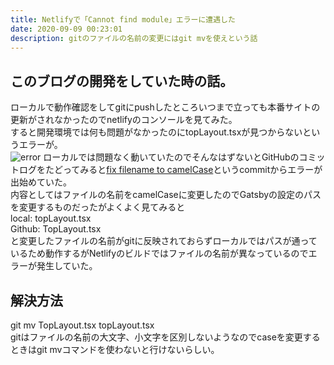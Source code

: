 ```yaml
---
title: Netlifyで「Cannot find module」エラーに遭遇した
date: 2020-09-09 00:23:01
description: gitのファイルの名前の変更にはgit mvを使えという話
---
```


## このブログの開発をしていた時の話。
ローカルで動作確認をしてgitにpushしたところいつまで立っても本番サイトの更新がされなかったのでnetlifyのコンソールを見てみた。  
すると開発環境では何も問題がなかったのにtopLayout.tsxが見つからないというエラーが。  
![error](error.png)
ローカルでは問題なく動いていたのでそんなはずないとGitHubのコミットログをたどってみると[fix filename to camelCase](https://github.com/PolyWTF/pori.wtf/commit/5ec3ebdcdb768efae5af00047802460f1e4f265d)というcommitからエラーが出始めていた。  
内容としてはファイルの名前をcamelCaseに変更したのでGatsbyの設定のパスを変更するものだったがよくよく見てみると  
local: topLayout.tsx  
Github: TopLayout.tsx  
と変更したファイルの名前がgitに反映されておらずローカルではパスが通っているため動作するがNetlifyのビルドではファイルの名前が異なっているのでエラーが発生していた。  

## 解決方法
git mv TopLayout.tsx topLayout.tsx  
gitはファイルの名前の大文字、小文字を区別しないようなのでcaseを変更するときはgit mvコマンドを使わないと行けないらしい。  
